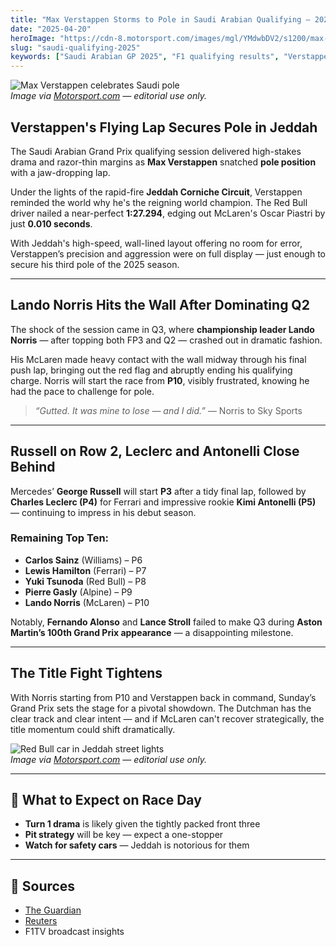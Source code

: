 ```yaml
---
title: "Max Verstappen Storms to Pole in Saudi Arabian Qualifying – 2025"
date: "2025-04-20"
heroImage: "https://cdn-8.motorsport.com/images/mgl/YMdwbDV2/s1200/max-verstappen-red-bull-racing.webp"
slug: "saudi-qualifying-2025"
keywords: ["Saudi Arabian GP 2025", "F1 qualifying results", "Verstappen pole", "Jeddah qualifying", "F1 grid Saudi Arabia"]
---
```


![Max Verstappen celebrates Saudi pole](https://cdn-8.motorsport.com/images/mgl/YMdwbDV2/s1200/max-verstappen-red-bull-racing.webp)  
*Image via [Motorsport.com](https://www.motorsport.com) — editorial use only.*

## Verstappen's Flying Lap Secures Pole in Jeddah

The Saudi Arabian Grand Prix qualifying session delivered high-stakes drama and razor-thin margins as **Max Verstappen** snatched **pole position** with a jaw-dropping lap.

Under the lights of the rapid-fire **Jeddah Corniche Circuit**, Verstappen reminded the world why he's the reigning world champion. The Red Bull driver nailed a near-perfect **1:27.294**, edging out McLaren's Oscar Piastri by just **0.010 seconds**.

With Jeddah's high-speed, wall-lined layout offering no room for error, Verstappen’s precision and aggression were on full display — just enough to secure his third pole of the 2025 season.

---

## Lando Norris Hits the Wall After Dominating Q2

The shock of the session came in Q3, where **championship leader Lando Norris** — after topping both FP3 and Q2 — crashed out in dramatic fashion.

His McLaren made heavy contact with the wall midway through his final push lap, bringing out the red flag and abruptly ending his qualifying charge. Norris will start the race from **P10**, visibly frustrated, knowing he had the pace to challenge for pole.

> _“Gutted. It was mine to lose — and I did.”_ — Norris to Sky Sports

---

## Russell on Row 2, Leclerc and Antonelli Close Behind

Mercedes’ **George Russell** will start **P3** after a tidy final lap, followed by **Charles Leclerc (P4)** for Ferrari and impressive rookie **Kimi Antonelli (P5)** — continuing to impress in his debut season.

### Remaining Top Ten:

- **Carlos Sainz** (Williams) – P6  
- **Lewis Hamilton** (Ferrari) – P7  
- **Yuki Tsunoda** (Red Bull) – P8  
- **Pierre Gasly** (Alpine) – P9  
- **Lando Norris** (McLaren) – P10  

Notably, **Fernando Alonso** and **Lance Stroll** failed to make Q3 during **Aston Martin’s 100th Grand Prix appearance** — a disappointing milestone.

---

## The Title Fight Tightens

With Norris starting from P10 and Verstappen back in command, Sunday’s Grand Prix sets the stage for a pivotal showdown. The Dutchman has the clear track and clear intent — and if McLaren can't recover strategically, the title momentum could shift dramatically.

![Red Bull car in Jeddah street lights](https://cdn-8.motorsport.com/images/mgl/01WVNqmY/s1200/max-verstappen-red-bull-racing.webp)  
*Image via [Motorsport.com](https://www.motorsport.com) — editorial use only.*

---

## 🏁 What to Expect on Race Day

- **Turn 1 drama** is likely given the tightly packed front three  
- **Pit strategy** will be key — expect a one-stopper  
- **Watch for safety cars** — Jeddah is notorious for them  

---

## 📰 Sources

- [The Guardian](https://www.theguardian.com/sport/2025/apr/19/max-verstappen-claims-saudi-gp-pole-after-lando-norris-crashes)  
- [Reuters](https://www.reuters.com/sports/formula1/verstappen-pole-jeddah-norris-hits-wall-2025-04-19/)  
- F1TV broadcast insights
